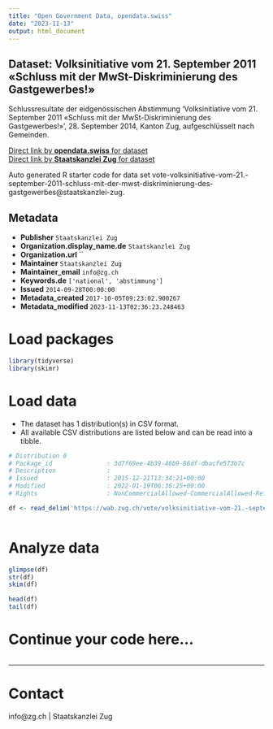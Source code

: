 ```yaml
---
title: "Open Government Data, opendata.swiss"
date: "2023-11-13"
output: html_document
---
```


## Dataset: Volksinitiative vom 21. September 2011 «Schluss mit der MwSt-Diskriminierung des Gastgewerbes!»

Schlussresultate der eidgenössischen Abstimmung 'Volksinitiative vom 21. September 2011 «Schluss mit der MwSt-Diskriminierung des Gastgewerbes!»', 28. September 2014, Kanton Zug, aufgeschlüsselt nach Gemeinden.

[Direct link by **opendata.swiss** for dataset](https://opendata.swiss/de/dataset/volksinitiative-vom-21-september-2011-schluss-mit-der-mwst-diskriminierung-des-gastgewerbes)<br>
[Direct link by **Staatskanzlei Zug** for dataset](https://wab.zug.ch/vote/volksinitiative-vom-21.-september-2011-schluss-mit-der-mwst-diskriminierung-des-gastgewerbes/data)

Auto generated R starter code for data set vote-volksinitiative-vom-21.-september-2011-schluss-mit-der-mwst-diskriminierung-des-gastgewerbes@staatskanzlei-zug.

## Metadata

- **Publisher** `Staatskanzlei Zug`
- **Organization.display_name.de** `Staatskanzlei Zug`
- **Organization.url** ``
- **Maintainer** `Staatskanzlei Zug`
- **Maintainer_email** `info@zg.ch`
- **Keywords.de** `['national', 'abstimmung']`
- **Issued** `2014-09-28T00:00:00`
- **Metadata_created** `2017-10-05T09:23:02.900267`
- **Metadata_modified** `2023-11-13T02:36:23.248463`


# Load packages

```r

library(tidyverse)
library(skimr)

```

# Load data

-   The dataset has 1 distribution(s) in CSV format.
-   All available CSV distributions are listed below and can be read into a tibble.

```r

# Distribution 0
# Package_id               : 3d7f69ee-4b39-46b9-86df-dbacfe573b7c
# Description              : 
# Issued                   : 2015-12-21T13:34:21+00:00
# Modified                 : 2022-01-19T06:36:25+00:00
# Rights                   : NonCommercialAllowed-CommercialAllowed-ReferenceRequired

df <- read_delim('https://wab.zug.ch/vote/volksinitiative-vom-21.-september-2011-schluss-mit-der-mwst-diskriminierung-des-gastgewerbes/data-csv')



```

# Analyze data

```r

glimpse(df)
str(df)
skim(df)

head(df)
tail(df)

```

# Continue your code here...

```r

```

------------------------------------------------------------------------

# Contact

info@zg.ch | Staatskanzlei Zug
